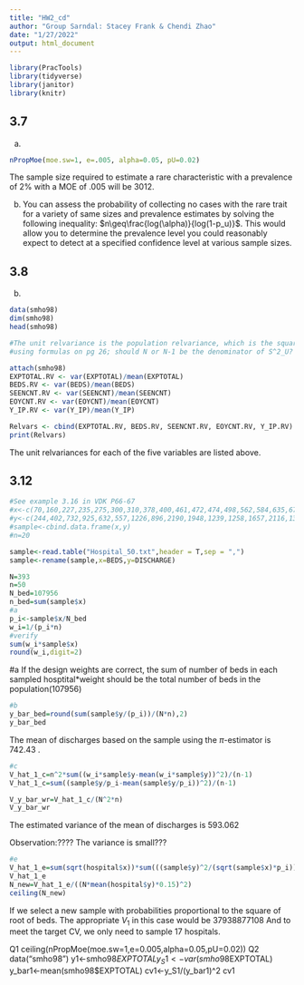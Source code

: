 ---
title: "HW2_cd"
author: "Group Sarndal: Stacey Frank & Chendi Zhao"
date: "1/27/2022"
output: html_document
---

```{r, message=FALSE, warning=FALSE}
library(PracTools)
library(tidyverse)
library(janitor)
library(knitr)
```

## 3.7

a)
```{r}
nPropMoe(moe.sw=1, e=.005, alpha=0.05, pU=0.02)

```
The sample size required to estimate a rare characteristic with a prevalence of 2% with a MOE of .005 will be 3012. 


b) You can assess the probability of collecting no cases with the rare trait for a variety of same sizes and prevalence estimates by solving the following inequality: $n\geq\frac{log(\alpha)}{log(1-p_u)}$. This would allow you to determine the prevalence level you could reasonably expect to detect at a specified confidence level at various sample sizes. 

## 3.8

b)
```{r, results='hide'}
data(smho98)
dim(smho98)
head(smho98)
```


```{r}
#The unit relvariance is the population relvariance, which is the square of the population coefficient of variation 
#using formulas on pg 26; should N or N-1 be the denominator of S^2_U? Currently am using N-1

attach(smho98)
EXPTOTAL.RV <- var(EXPTOTAL)/mean(EXPTOTAL)
BEDS.RV <- var(BEDS)/mean(BEDS)
SEENCNT.RV <- var(SEENCNT)/mean(SEENCNT)
EOYCNT.RV <- var(EOYCNT)/mean(EOYCNT)
Y_IP.RV <- var(Y_IP)/mean(Y_IP)

Relvars <- cbind(EXPTOTAL.RV, BEDS.RV, SEENCNT.RV, EOYCNT.RV, Y_IP.RV)
print(Relvars)

```
The unit relvariances for each of the five variables are listed above.

## 3.12
```{r}
#See example 3.16 in VDK P66-67
#x<-c(70,160,227,235,275,300,310,378,400,461,472,474,498,562,584,635,670,712,760,816)
#y<-c(244,402,732,925,632,557,1226,896,2190,1948,1239,1258,1657,2116,1326,1606,1707,2089,1283,1239)
#sample<-cbind.data.frame(x,y)
#n=20

sample<-read.table("Hospital_50.txt",header = T,sep = ",")
sample<-rename(sample,x=BEDS,y=DISCHARGE)

N=393
n=50
N_bed=107956
n_bed=sum(sample$x)
#a
p_i<-sample$x/N_bed
w_i=1/(p_i*n)
#verify
sum(w_i*sample$x)
round(w_i,digit=2)
```
#a
If the design weights are correct, the sum of number of beds in each sampled hosptital*weight should be the total number of beds in the population(107956)
```{r}
#b
y_bar_bed=round(sum(sample$y/(p_i))/(N*n),2)
y_bar_bed
```
The mean of discharges based on the sample using the $\pi$-estimator is  742.43
.

```{r}
#c
V_hat_1_c=n^2*sum((w_i*sample$y-mean(w_i*sample$y))^2)/(n-1)
V_hat_1_c=sum((sample$y/p_i-mean(sample$y/p_i))^2)/(n-1)

V_y_bar_wr=V_hat_1_c/(N^2*n)
V_y_bar_wr
```
The estimated variance of the mean of discharges is 593.062

Observation:???? The variance is small???

```{r}
#e
V_hat_1_e=sum(sqrt(hospital$x))*sum(((sample$y)^2/(sqrt(sample$x)*p_i)))/n-(sum(sample$y/p_i)/n)^2+V_y_bar_wr*N^2
V_hat_1_e
N_new=V_hat_1_e/((N*mean(hospital$y)*0.15)^2)
ceiling(N_new)
```
If we select a new sample with probabilities proportional to the square of root of beds. The appropriate $V_1$ in this case would be 37938877108 And to meet the target CV, we only need to sample 17 hospitals.


Q1
ceiling(nPropMoe(moe.sw=1,e=0.005,alpha=0.05,pU=0.02))
Q2
data("smho98")
y1<-smho98$EXPTOTAL
y_S1<-var(smho98$EXPTOTAL)
y_bar1<-mean(smho98$EXPTOTAL)
cv1<-y_S1/(y_bar1)^2
cv1

